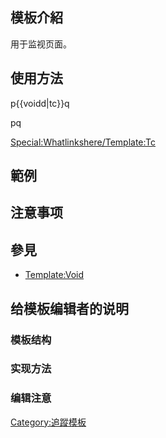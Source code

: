 <IncludeOnly><!-- 在這裡加入模板的保護標識 --></IncludeOnly>
<!-- 在本行下編輯模板說明 -->
== 模板介紹 ==
用于监视页面。
== 使用方法 ==
<nowiki>p{{voidd|tc}}q</nowiki>

p{{voidd|tc}}q

[[Special:Whatlinkshere/Template:Tc]]

== 範例 ==

== 注意事项 ==

== 參見 ==
*[[Template:Void]]
== 给模板编辑者的说明 ==
=== 模板结构 ===
=== 实现方法 ===
=== 编辑注意 ===

<IncludeOnly>
<!-- 本行下加入模板的分類 -->
[[Category:追蹤模板]]
<!-- 本行下加入模板的跨語言鏈接 -->

</IncludeOnly>